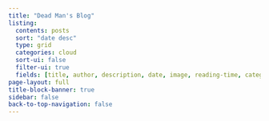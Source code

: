 ```yaml
---
title: "Dead Man's Blog"
listing:
  contents: posts
  sort: "date desc"
  type: grid
  categories: cloud
  sort-ui: false
  filter-ui: true
  fields: [title, author, description, date, image, reading-time, categories]
page-layout: full
title-block-banner: true
sidebar: false
back-to-top-navigation: false
---
```



